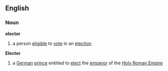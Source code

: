 ==English==
===Noun===
'''elector'''
# a person [[eligible]] to [[vote]] in an [[election]]
'''Elector'''
# a [[German]] [[prince]] entitled to [[elect]] the [[emperor]] of the [[Holy Roman Empire]]
